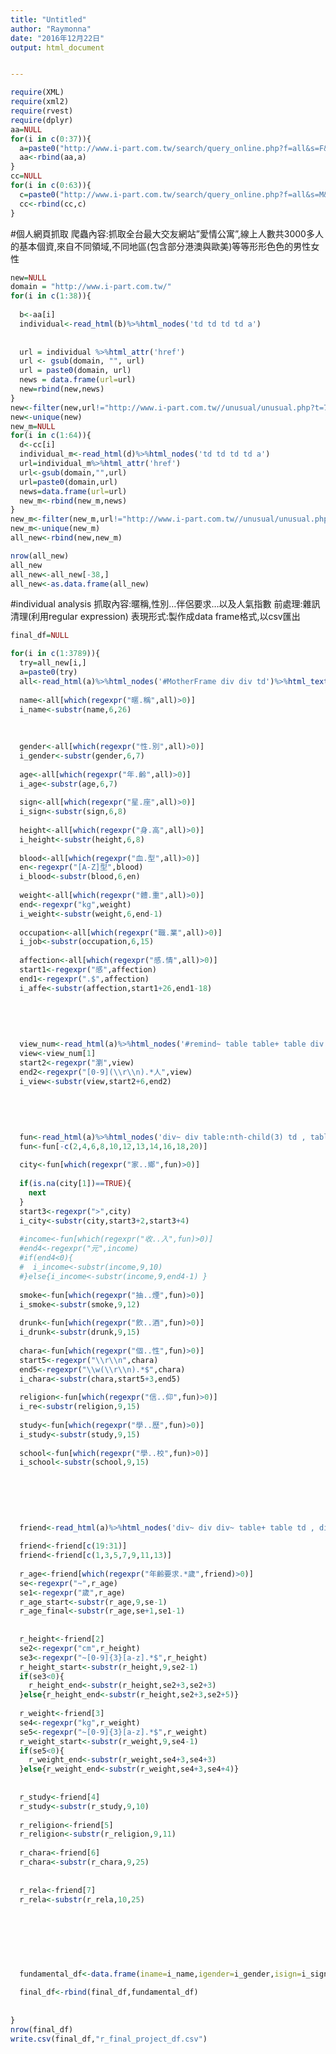 ```yaml
---
title: "Untitled"
author: "Raymonna"
date: "2016年12月22日"
output: html_document


---
```

```r
require(XML)
require(xml2)
require(rvest)
require(dplyr)
aa=NULL
for(i in c(0:37)){
  a=paste0("http://www.i-part.com.tw/search/query_online.php?f=all&s=F&page=",i)
  aa<-rbind(aa,a)
}
cc=NULL
for(i in c(0:63)){
  c=paste0("http://www.i-part.com.tw/search/query_online.php?f=all&s=M&page=",i)
  cc<-rbind(cc,c)
}


```

#個人網頁抓取
爬蟲內容:抓取全台最大交友網站"愛情公寓",線上人數共3000多人的基本個資,來自不同領域,不同地區(包含部分港澳與歐美)等等形形色色的男性女性

```r
new=NULL
domain = "http://www.i-part.com.tw/"
for(i in c(1:38)){
  
  b<-aa[i]
  individual<-read_html(b)%>%html_nodes('td td td td a')
  
  
  url = individual %>%html_attr('href')
  url <- gsub(domain, "", url)
  url = paste0(domain, url)
  news = data.frame(url=url)
  new=rbind(new,news)
}
new<-filter(new,url!="http://www.i-part.com.tw//unusual/unusual.php?t=7")
new<-unique(new)
new_m=NULL
for(i in c(1:64)){
  d<-cc[i]
  individual_m<-read_html(d)%>%html_nodes('td td td td a')
  url=individual_m%>%html_attr('href')
  url<-gsub(domain,"",url)
  url=paste0(domain,url)
  news=data.frame(url=url)
  new_m<-rbind(new_m,news)
}
new_m<-filter(new_m,url!="http://www.i-part.com.tw//unusual/unusual.php?t=7")
new_m<-unique(new_m)
all_new<-rbind(new,new_m)

nrow(all_new)
all_new
all_new<-all_new[-38,]
all_new<-as.data.frame(all_new)
```

#individual analysis
抓取內容:暱稱,性別...伴侶要求...以及人氣指數
前處理:雜訊清理(利用regular expression)
表現形式:製作成data frame格式,以csv匯出




```r
final_df=NULL

for(i in c(1:3789)){
  try=all_new[i,]
  a=paste0(try)
  all<-read_html(a)%>%html_nodes('#MotherFrame div div td')%>%html_text()
  
  name<-all[which(regexpr("暱.稱",all)>0)]
  i_name<-substr(name,6,26)
  
  
  
  gender<-all[which(regexpr("性.別",all)>0)]
  i_gender<-substr(gender,6,7)
  
  age<-all[which(regexpr("年.齡",all)>0)]
  i_age<-substr(age,6,7)
  
  sign<-all[which(regexpr("星.座",all)>0)]
  i_sign<-substr(sign,6,8)
  
  height<-all[which(regexpr("身.高",all)>0)]
  i_height<-substr(height,6,8)
  
  blood<-all[which(regexpr("血.型",all)>0)]
  en<-regexpr("[A-Z]型",blood)
  i_blood<-substr(blood,6,en)
  
  weight<-all[which(regexpr("體.重",all)>0)]
  end<-regexpr("kg",weight)
  i_weight<-substr(weight,6,end-1)
  
  occupation<-all[which(regexpr("職.業",all)>0)]
  i_job<-substr(occupation,6,15)
  
  affection<-all[which(regexpr("感.情",all)>0)]
  start1<-regexpr("感",affection)
  end1<-regexpr(".$",affection)
  i_affe<-substr(affection,start1+26,end1-18)
  
  
  
  
  
  view_num<-read_html(a)%>%html_nodes('#remind~ table table+ table div')%>%html_text()
  view<-view_num[1]
  start2<-regexpr("瀏",view)
  end2<-regexpr("[0-9](\\r\\n).*人",view)
  i_view<-substr(view,start2+6,end2)
  
  
  
  
  
  fun<-read_html(a)%>%html_nodes('div~ div table:nth-child(3) td , table:nth-child(3) font')%>%html_text()
  fun<-fun[-c(2,4,6,8,10,12,13,14,16,18,20)]
  
  city<-fun[which(regexpr("家..鄉",fun)>0)]
  
  if(is.na(city[1])==TRUE){
    next
  }
  start3<-regexpr(">",city)
  i_city<-substr(city,start3+2,start3+4)
  
  #income<-fun[which(regexpr("收..入",fun)>0)]
  #end4<-regexpr("元",income)
  #if(end4<0){
  #  i_income<-substr(income,9,10)
  #}else{i_income<-substr(income,9,end4-1) }
  
  smoke<-fun[which(regexpr("抽..煙",fun)>0)]
  i_smoke<-substr(smoke,9,12)
  
  drunk<-fun[which(regexpr("飲..酒",fun)>0)]
  i_drunk<-substr(drunk,9,15)
  
  chara<-fun[which(regexpr("個..性",fun)>0)]
  start5<-regexpr("\\r\\n",chara)
  end5<-regexpr("\\w(\\r\\n).*$",chara)
  i_chara<-substr(chara,start5+3,end5)
  
  religion<-fun[which(regexpr("信..仰",fun)>0)]
  i_re<-substr(religion,9,15)
  
  study<-fun[which(regexpr("學..歷",fun)>0)]
  i_study<-substr(study,9,15)
  
  school<-fun[which(regexpr("學..校",fun)>0)]
  i_school<-substr(school,9,15)
  
  
  
  
  
  
  friend<-read_html(a)%>%html_nodes('div~ div div~ table+ table td , div~ table font')%>%html_text()
  
  friend<-friend[c(19:31)]
  friend<-friend[c(1,3,5,7,9,11,13)]
  
  r_age<-friend[which(regexpr("年齡要求.*歲",friend)>0)]
  se<-regexpr("~",r_age)
  se1<-regexpr("歲",r_age)
  r_age_start<-substr(r_age,9,se-1)
  r_age_final<-substr(r_age,se+1,se1-1)
  
  
  r_height<-friend[2]
  se2<-regexpr("cm",r_height)
  se3<-regexpr("~[0-9]{3}[a-z].*$",r_height)
  r_height_start<-substr(r_height,9,se2-1)
  if(se3<0){
    r_height_end<-substr(r_height,se2+3,se2+3)
  }else{r_height_end<-substr(r_height,se2+3,se2+5)}
  
  r_weight<-friend[3]
  se4<-regexpr("kg",r_weight)
  se5<-regexpr("~[0-9]{3}[a-z].*$",r_weight)
  r_weight_start<-substr(r_weight,9,se4-1)
  if(se5<0){
    r_weight_end<-substr(r_weight,se4+3,se4+3)
  }else{r_weight_end<-substr(r_weight,se4+3,se4+4)}
  
  
  r_study<-friend[4]
  r_study<-substr(r_study,9,10)
  
  r_religion<-friend[5]
  r_religion<-substr(r_religion,9,11)
  
  r_chara<-friend[6]
  r_chara<-substr(r_chara,9,25)
  
  
  r_rela<-friend[7]
  r_rela<-substr(r_rela,10,25)
  
  
  
  
  
  
  
  fundamental_df<-data.frame(iname=i_name,igender=i_gender,isign=i_sign,iheight=i_height,iweight=i_weight,iblood=i_blood,ijob=i_job,iaffe=i_affe,iview=i_view,icity=i_city,ismoke=i_smoke,idrunk=i_drunk,ichara=i_chara,ireligion=i_re,istudy=i_study,ischool=i_school,r_age_start=r_age_start,r_age_final=r_age_final,r_height_start=r_height_start,r_height_end=r_height_end,r_weight_start=r_weight_start,r_weight_end=r_weight_end,rstudy=r_study,rreligion=r_religion,rchara=r_chara,rrela=r_rela)
  
  final_df<-rbind(final_df,fundamental_df)
  
  
}
nrow(final_df)
write.csv(final_df,"r_final_project_df.csv")


```